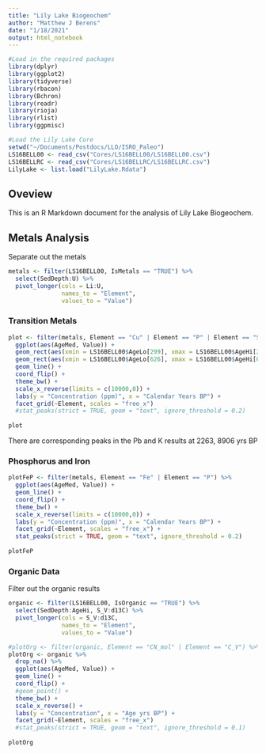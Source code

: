 ```yaml
---
title: "Lily Lake Biogeochem"
author: "Matthew J Berens"
date: "1/18/2021"
output: html_notebook
---
```


```r
#Load in the required packages
library(dplyr)
library(ggplot2)
library(tidyverse)
library(rbacon)
library(Bchron)
library(readr)
library(rioja)
library(rlist)
library(ggpmisc)

#Load the Lily Lake Core
setwd("~/Documents/Postdocs/LLO/ISRO_Paleo")
LS16BELL00 <- read_csv("Cores/LS16BELL00/LS16BELL00.csv")
LS16BELLRC <- read_csv("Cores/LS16BELLRC/LS16BELLRC.csv")
LilyLake <- list.load("LilyLake.Rdata")

```

## Oveview

This is an R Markdown document for the analysis of Lily Lake Biogeochem.

## Metals Analysis

Separate out the metals
```r
metals <- filter(LS16BELL00, IsMetals == "TRUE") %>%
  select(SedDepth:U) %>%
  pivot_longer(cols = Li:U,
               names_to = "Element",
               values_to = "Value")
```

### Transition Metals

```r

plot <- filter(metals, Element == "Cu" | Element == "P" | Element == "Sb" | Element == "Zn" | Element == "Sn") %>%
  ggplot(aes(AgeMed, Value)) +
  geom_rect(aes(xmin = LS16BELL00$AgeLo[299], xmax = LS16BELL00$AgeHi[299], ymin = -Inf, ymax = Inf), alpha = 0.2, fill = "grey") +
  geom_rect(aes(xmin = LS16BELL00$AgeLo[626], xmax = LS16BELL00$AgeHi[626], ymin = -Inf, ymax = Inf), alpha = 0.2, fill = "grey") +
  geom_line() +
  coord_flip() +
  theme_bw() +
  scale_x_reverse(limits = c(10000,0)) +
  labs(y = "Concentration (ppm)", x = "Calendar Years BP") +
  facet_grid(~Element, scales = "free_x") 
  #stat_peaks(strict = TRUE, geom = "text", ignore_threshold = 0.2)
  
plot
```

There are corresponding peaks in the Pb and K results at 2263, 8906 yrs BP

### Phosphorus and Iron
```r


plotFeP <- filter(metals, Element == "Fe" | Element == "P") %>%
  ggplot(aes(AgeMed, Value)) +
  geom_line() +
  coord_flip() +
  theme_bw() +
  scale_x_reverse(limits = c(10000,0)) +
  labs(y = "Concentration (ppm)", x = "Calendar Years BP") +
  facet_grid(~Element, scales = "free_x") +
  stat_peaks(strict = TRUE, geom = "text", ignore_threshold = 0.2)
  
plotFeP
```

### Organic Data
Filter out the organic results

```r

organic <- filter(LS16BELL00, IsOrganic == "TRUE") %>%
  select(SedDepth:AgeHi, S_V:d13C) %>%
  pivot_longer(cols = S_V:d13C,
               names_to = "Element",
               values_to = "Value")
```

```r
#plotOrg <- filter(organic, Element == "CN_mol" | Element == "C_V") %>%
plotOrg <- organic %>%
  drop_na() %>%
  ggplot(aes(AgeMed, Value)) +
  geom_line() +
  coord_flip() +
  #geom_point() +
  theme_bw() +
  scale_x_reverse() +
  labs(y = "Concentration", x = "Age yrs BP") +
  facet_grid(~Element, scales = "free_x") 
  #stat_peaks(strict = TRUE, geom = "text", ignore_threshold = 0.1)
  
plotOrg

```